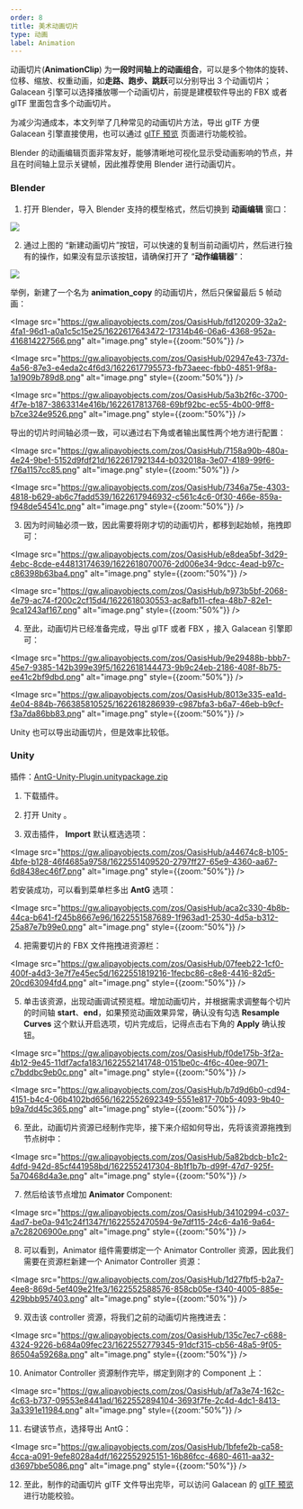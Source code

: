```yaml
---
order: 8
title: 美术动画切片
type: 动画
label: Animation
---
```


动画切片(**AnimationClip**) 为**一段时间轴上的动画组合**，可以是多个物体的旋转、位移、缩放、权重动画，如**走路、跑步、跳跃**可以分别导出 3 个动画切片；Galacean 引擎可以选择播放哪一个动画切片，前提是建模软件导出的 FBX 或者 glTF 里面包含多个动画切片。

为减少沟通成本，本文列举了几种常见的动画切片方法，导出 glTF 方便 Galacean 引擎直接使用，也可以通过 [glTF 预览](https://galacean.antgroup.com/engine/gltf-viewer) 页面进行功能校验。

Blender 的动画编辑页面非常友好，能够清晰地可视化显示受动画影响的节点，并且在时间轴上显示关键帧，因此推荐使用 Blender 进行动画切片。

### Blender

1. 打开 Blender，导入 Blender 支持的模型格式，然后切换到 **动画编辑** 窗口：

<Image src="https://gw.alipayobjects.com/zos/OasisHub/6922d329-6cfa-473d-9fd1-312592e7c307/1622617152228-2c30967c-9203-4ad2-b239-6033cb004bc3.png" />

2. 通过上图的 “新建动画切片”按钮，可以快速的复制当前动画切片，然后进行独有的操作，如果没有显示该按钮，请确保打开了 “**动作编辑器**”：

<Image src="https://gw.alipayobjects.com/zos/OasisHub/53cc73a1-17b2-4a4f-ad42-9a8b059fb69c/1622617514416-e0b83cd6-439f-4003-aa23-f85ca0df04dc.png" />

举例，新建了一个名为 **animation_copy** 的动画切片，然后只保留最后 5 帧动画：

<Image src="https://gw.alipayobjects.com/zos/OasisHub/fd120209-32a2-4fa1-96d1-a0a1c5c15e25/1622617643472-17314b46-06a6-4368-952a-416814227566.png" alt="image.png" style={{zoom:"50%"}} />

<Image src="https://gw.alipayobjects.com/zos/OasisHub/02947e43-737d-4a56-87e3-e4eda2c4f6d3/1622617795573-fb73aeec-fbb0-4851-9f8a-1a1909b789d8.png" alt="image.png" style={{zoom:"50%"}} />

<Image src="https://gw.alipayobjects.com/zos/OasisHub/5a3b2f6c-3700-4f7e-b187-3863314e416b/1622617813768-69bf92bc-ec55-4b00-9ff8-b7ce324e9526.png" alt="image.png" style={{zoom:"50%"}} />

导出的切片时间轴必须一致，可以通过右下角或者输出属性两个地方进行配置：

<Image src="https://gw.alipayobjects.com/zos/OasisHub/7158a90b-480a-4e24-9be1-5152d9fdf21d/1622617921344-b032018a-3e07-4189-99f6-f76a1157cc85.png" alt="image.png" style={{zoom:"50%"}} />

<Image src="https://gw.alipayobjects.com/zos/OasisHub/7346a75e-4303-4818-b629-ab6c7fadd539/1622617946932-c561c4c6-0f30-466e-859a-f948de54541c.png" alt="image.png" style={{zoom:"50%"}} />

3. 因为时间轴必须一致，因此需要将刚才切的动画切片，都移到起始帧，拖拽即可：

<Image src="https://gw.alipayobjects.com/zos/OasisHub/e8dea5bf-3d29-4ebc-8cde-e44813174639/1622618070076-2d006e34-9dcc-4ead-b97c-c86398b63ba4.png" alt="image.png" style={{zoom:"50%"}} />

<Image src="https://gw.alipayobjects.com/zos/OasisHub/b973b5bf-2068-4e79-ac74-f200c2cf15d4/1622618030553-ac8afb11-cfea-48b7-82e1-9ca1243af167.png" alt="image.png" style={{zoom:"50%"}} />

4. 至此，动画切片已经准备完成，导出 glTF 或者 FBX ，接入 Galacean 引擎即可：

<Image src="https://gw.alipayobjects.com/zos/OasisHub/9e29488b-bbb7-45e7-9385-142b399e39f5/1622618144473-9b9c24eb-2186-408f-8b75-ee41c2bf9dbd.png" alt="image.png" style={{zoom:"50%"}} />

<Image src="https://gw.alipayobjects.com/zos/OasisHub/8013e335-ea1d-4e04-884b-766385810525/1622618286939-c987bfa3-b6a7-46eb-b9cf-f3a7da86bb83.png" alt="image.png" style={{zoom:"50%"}} />

Unity 也可以导出动画切片，但是效率比较低。

### Unity

插件：[AntG-Unity-Plugin.unitypackage.zip](https://www.yuque.com/attachments/yuque/0/2021/zip/381718/1622541632701-4f33e890-5295-4430-8798-d979b8df504f.zip?_lake_card=%7B%22src%22%3A%22https%3A%2F%2Fwww.yuque.com%2Fattachments%2Fyuque%2F0%2F2021%2Fzip%2F381718%2F1622541632701-4f33e890-5295-4430-8798-d979b8df504f.zip%22%2C%22name%22%3A%22AntG-Unity-Plugin.unitypackage.zip%22%2C%22size%22%3A490677%2C%22type%22%3A%22application%2Fzip%22%2C%22ext%22%3A%22zip%22%2C%22status%22%3A%22done%22%2C%22taskId%22%3A%22u4c98eaae-9ce5-43c7-ae94-c26f4ce0c0f%22%2C%22taskType%22%3A%22upload%22%2C%22id%22%3A%22uef3d6075%22%2C%22card%22%3A%22file%22%7D)

1. 下载插件。

2. 打开 Unity 。

3. 双击插件， **Import** 默认框选选项：

<Image src="https://gw.alipayobjects.com/zos/OasisHub/a44674c8-b105-4bfe-b128-46f4685a9758/1622551409520-2797ff27-65e9-4360-aa67-6d8438ec46f7.png" alt="image.png" style={{zoom:"50%"}} />

若安装成功，可以看到菜单栏多出 **AntG** 选项：

<Image src="https://gw.alipayobjects.com/zos/OasisHub/aca2c330-4b8b-44ca-b641-f245b8667e96/1622551587689-1f963ad1-2530-4d5a-b312-25a87e7b99e0.png" alt="image.png" style={{zoom:"50%"}} />

4. 把需要切片的 FBX 文件拖拽进资源栏：

<Image src="https://gw.alipayobjects.com/zos/OasisHub/07feeb22-1cf0-400f-a4d3-3e7f7e45ec5d/1622551819216-1fecbc86-c8e8-4416-82d5-20cd63094fd4.png" alt="image.png" style={{zoom:"50%"}} />

5. 单击该资源，出现动画调试预览框。增加动画切片，并根据需求调整每个切片的时间轴 **start**、**end**，如果预览动画效果异常，确认没有勾选 **Resample Curves** 这个默认开启选项，切片完成后，记得点击右下角的 **Apply** 确认按钮。

<Image src="https://gw.alipayobjects.com/zos/OasisHub/f0de175b-3f2a-4b12-9e45-11df7acfa183/1622552141748-0151be0c-4f6c-40ee-9071-c7bddbc9eb0c.png" alt="image.png" style={{zoom:"50%"}} />

<Image src="https://gw.alipayobjects.com/zos/OasisHub/b7d9d6b0-cd94-4151-b4c4-06b4102bd656/1622552692349-5551e817-70b5-4093-9b40-b9a7dd45c365.png" alt="image.png" style={{zoom:"50%"}} />

6. 至此，动画切片资源已经制作完毕，接下来介绍如何导出，先将该资源拖拽到节点树中：

<Image src="https://gw.alipayobjects.com/zos/OasisHub/5a82bdcb-b1c2-4dfd-942d-85cf441958bd/1622552417304-8b1f1b7b-d99f-47d7-925f-5a70468d4a3e.png" alt="image.png" style={{zoom:"50%"}} />

7. 然后给该节点增加 **Animator** Component:

<Image src="https://gw.alipayobjects.com/zos/OasisHub/34102994-c037-4ad7-be0a-941c24f1347f/1622552470594-9e7df115-24c6-4a16-9a64-a7c28206900e.png" alt="image.png" style={{zoom:"50%"}} />

8. 可以看到，Animator 组件需要绑定一个 Animator Controller 资源，因此我们需要在资源栏新建一个 Animator Controller 资源：

<Image src="https://gw.alipayobjects.com/zos/OasisHub/1d27fbf5-b2a7-4ee8-869d-5ef409e21fe3/1622552588576-858cb05e-f340-4005-885e-429bbb957403.png" alt="image.png" style={{zoom:"50%"}} />

9. 双击该 controller 资源，将我们之前的动画切片拖拽进去：

<Image src="https://gw.alipayobjects.com/zos/OasisHub/135c7ec7-c688-4324-9226-b684a09fec23/1622552779345-91dcf315-cb56-48a5-9f05-86504a59268a.png" alt="image.png" style={{zoom:"50%"}} />

10. Animator Controller 资源制作完毕，绑定到刚才的 Component 上：

<Image src="https://gw.alipayobjects.com/zos/OasisHub/af7a3e74-162c-4c63-b737-09553e8441ad/1622552894104-3693f7fe-2c4d-4dc1-8413-3a3391e11984.png" alt="image.png" style={{zoom:"50%"}} />

11. 右键该节点，选择导出 AntG：

<Image src="https://gw.alipayobjects.com/zos/OasisHub/1bfefe2b-ca58-4cca-a091-9efe8028a4df/1622552925151-16b86fcc-4680-4611-aa32-d3697bbe5086.png" alt="image.png" style={{zoom:"50%"}} />

12. 至此，制作的动画切片 glTF 文件导出完毕，可以访问 Galacean 的 [glTF 预览](https://galacean.antgroup.com/engine/gltf-viewer) 进行功能校验。

